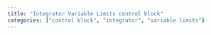 ```yaml
---
title: "Integrator Variable Limits control block"
categories: ["control block", "integrator", "variable limits"]
--- 
```

